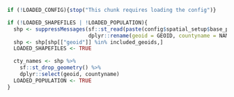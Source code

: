 ```r
if (!LOADED_CONFIG){stop("This chunk requires loading the config")}

if (!LOADED_SHAPEFILES | !LOADED_POPULATION){
  shp <- suppressMessages(sf::st_read(paste(config$spatial_setup$base_path,config$spatial_setup$shapefile_name,sep='/'), quiet=TRUE) %>%
                          dplyr::rename(geoid = GEOID, countyname = NAME))
  shp <- shp[shp[["geoid"]] %in% included_geoids,]
  LOADED_SHAPEFILES <- TRUE

  cty_names <- shp %>%
    sf::st_drop_geometry() %>%
    dplyr::select(geoid, countyname) 
  LOADED_POPULATION <- TRUE
}

```
